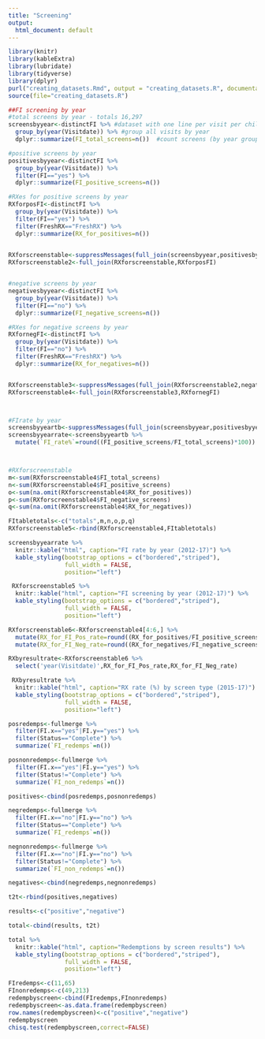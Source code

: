 ```yaml
---
title: "Screening"
output:
  html_document: default
---
```



```r
library(knitr)
library(kableExtra)
library(lubridate)
library(tidyverse)
library(dplyr)
purl("creating_datasets.Rmd", output = "creating_datasets.R", documentation = 2)
source(file="creating_datasets.R")
```

```r
##FI screening by year
#total screens by year - totals 16,297
screensbyyear<-distinctFI %>% #dataset with one line per visit per child
  group_by(year(Visitdate)) %>% #group all visits by year
  dplyr::summarize(FI_total_screens=n())  #count screens (by year group)

#positive screens by year
positivesbyyear<-distinctFI %>% 
  group_by(year(Visitdate)) %>% 
  filter(FI=="yes") %>% 
  dplyr::summarize(FI_positive_screens=n())

#RXes for positive screens by year
RXforposFI<-distinctFI %>% 
  group_by(year(Visitdate)) %>% 
  filter(FI=="yes") %>% 
  filter(FreshRX=="FreshRX") %>% 
  dplyr::summarize(RX_for_positives=n()) 

 
RXforscreenstable<-suppressMessages(full_join(screensbyyear,positivesbyyear))
RXforscreenstable2<-full_join(RXforscreenstable,RXforposFI)


#negative screens by year
negativesbyyear<-distinctFI %>% 
  group_by(year(Visitdate)) %>% 
  filter(FI=="no") %>% 
  dplyr::summarize(FI_negative_screens=n())

#RXes for negative screens by year
RXfornegFI<-distinctFI %>% 
  group_by(year(Visitdate)) %>% 
  filter(FI=="no") %>% 
  filter(FreshRX=="FreshRX") %>% 
  dplyr::summarize(RX_for_negatives=n()) 


RXforscreenstable3<-suppressMessages(full_join(RXforscreenstable2,negativesbyyear))
RXforscreenstable4<-full_join(RXforscreenstable3,RXfornegFI)



#FIrate by year
screensbyyeartb<-suppressMessages(full_join(screensbyyear,positivesbyyear))
screensbyyearrate<-screensbyyeartb %>% 
  mutate(`FI_rate%`=round((FI_positive_screens/FI_total_screens)*100))



#RXforscreenstable
m<-sum(RXforscreenstable4$FI_total_screens)
n<-sum(RXforscreenstable4$FI_positive_screens)
o<-sum(na.omit(RXforscreenstable4$RX_for_positives))
p<-sum(RXforscreenstable4$FI_negative_screens)
q<-sum(na.omit(RXforscreenstable4$RX_for_negatives))

FItabletotals<-c("totals",m,n,o,p,q)
RXforscreenstable5<-rbind(RXforscreenstable4,FItabletotals)
```

```r
screensbyyearrate %>% 
  knitr::kable("html", caption="FI rate by year (2012-17)") %>%
  kable_styling(bootstrap_options = c("bordered","striped"),
                full_width = FALSE,
                position="left")
```


```r
 RXforscreenstable5 %>% 
  knitr::kable("html", caption="FI screening by year (2012-17)") %>%
  kable_styling(bootstrap_options = c("bordered","striped"),
                full_width = FALSE,
                position="left")
```


```r
RXforscreenstable6<-RXforscreenstable4[4:6,] %>% 
  mutate(RX_for_FI_Pos_rate=round((RX_for_positives/FI_positive_screens)*100)) %>% 
  mutate(RX_for_FI_Neg_rate=round((RX_for_negatives/FI_negative_screens)*100))

RXbyresultrate<-RXforscreenstable6 %>% 
  select('year(Visitdate)',RX_for_FI_Pos_rate,RX_for_FI_Neg_rate)
```

```r
 RXbyresultrate %>% 
  knitr::kable("html", caption="RX rate (%) by screen type (2015-17)") %>%
  kable_styling(bootstrap_options = c("bordered","striped"),
                full_width = FALSE,
                position="left")
```

```r
posredemps<-fullmerge %>% 
  filter(FI.x=="yes"|FI.y=="yes") %>% 
  filter(Status=="Complete") %>% 
  summarize(`FI_redemps`=n())

posnonredemps<-fullmerge %>% 
  filter(FI.x=="yes"|FI.y=="yes") %>% 
  filter(Status!="Complete") %>% 
  summarize(`FI_non_redemps`=n())

positives<-cbind(posredemps,posnonredemps)

negredemps<-fullmerge %>% 
  filter(FI.x=="no"|FI.y=="no") %>%
  filter(Status=="Complete") %>% 
  summarize(`FI_redemps`=n())

negnonredemps<-fullmerge %>% 
  filter(FI.x=="no"|FI.y=="no") %>%
  filter(Status!="Complete") %>% 
  summarize(`FI_non_redemps`=n())

negatives<-cbind(negredemps,negnonredemps)

t2t<-rbind(positives,negatives)

results<-c("positive","negative")

total<-cbind(results, t2t)
```

```r
total %>% 
  knitr::kable("html", caption="Redemptions by screen results") %>%
  kable_styling(bootstrap_options = c("bordered","striped"),
                full_width = FALSE,
                position="left")
```

```r
FIredemps<-c(11,65)
FInonredemps<-c(49,213)
redempbyscreen<-cbind(FIredemps,FInonredemps)
redempbyscreen<-as.data.frame(redempbyscreen)
row.names(redempbyscreen)<-c("positive","negative")
redempbyscreen
chisq.test(redempbyscreen,correct=FALSE)
```
